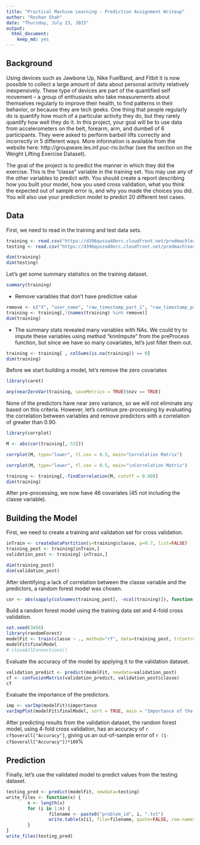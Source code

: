 ```yaml
---
title: "Practical Machine Learning - Prediction Assignment Writeup"
author: "Roshan Shah"
date: "Thursday, July 23, 2015"
output:
  html_document:
    keep_md: yes
---
```


Background
--------------------------------------------
Using devices such as Jawbone Up, Nike FuelBand, and Fitbit it is now possible to collect a large amount of data about personal activity relatively inexpensively. These type of devices are part of the quantified self movement – a group of enthusiasts who take measurements about themselves regularly to improve their health, to find patterns in their behavior, or because they are tech geeks. One thing that people regularly do is quantify how much of a particular activity they do, but they rarely quantify how well they do it. In this project, your goal will be to use data from accelerometers on the belt, forearm, arm, and dumbell of 6 participants. They were asked to perform barbell lifts correctly and incorrectly in 5 different ways. More information is available from the website here: http://groupware.les.inf.puc-rio.br/har (see the section on the Weight Lifting Exercise Dataset). 

The goal of the project is to predict the manner in which they did the exercise. This is the "classe" variable in the training set. You may use any of the other variables to predict with. You should create a report describing how you built your model, how you used cross validation, what you think the expected out of sample error is, and why you made the choices you did. You will also use your prediction model to predict 20 different test cases.

Data
--------------------------------------------

First, we need to read in the training and test data sets.

```r
training <- read.csv("https://d396qusza40orc.cloudfront.net/predmachlearn/pml-training.csv",na.strings=c("", "NA", "NULL"))
testing <- read.csv("https://d396qusza40orc.cloudfront.net/predmachlearn/pml-testing.csv",na.strings=c("", "NA", "NULL"))
```

```r
dim(training)
dim(testing)
```

Let's get some summary statistics on the training dataset.
```r
summary(training)
```

- Remove variables that don't have predictive value
```r
remove <- c("X", "user_name", "raw_timestamp_part_1", "raw_timestamp_part_2","cvtd_timestamp","new_window", "num_window")
training <- training[,!(names(training) %in% remove)]
dim(training)
```

- The summary stats revealed many variables with NAs. We could try to impute these variables using method "knnImpute" from the preProcess function, but since we have so many covariates, let's just filter them out.
  
```r
training <- training[ , colSums(is.na(training)) == 0]
dim(training)
```

Before we start building a model, let's remove the zero covariates


```r
library(caret)
```
```r
any(nearZeroVar(training, saveMetrics = TRUE)$nzv == TRUE)
```

None of the predictors have near zero variance, so we will not eliminate any based on this criteria. However, let's continue pre-processing by evaluating the correlation between variables and remove predictors with a correlation of greater than 0.90. 

```r
library(corrplot)
```
```r
M <- abs(cor(training[,-53]))
```
```r
corrplot(M, type="lower", tl.cex = 0.5, main="Correlation Matrix")
```
```r
corrplot(M, type="lower", tl.cex = 0.5, main="\nCorrelation Matrix")
```
```r
training <- training[,-findCorrelation(M, cutoff = 0.90)]
dim(training)
```

After pre-processing, we now have 46 covariates (45 not including the classe variable).

Building the Model
------------------
First, we need to create a training and validation set for cross validation.

```r
inTrain <- createDataPartition(y=training$classe, p=0.7, list=FALSE)
training_post <- training[inTrain,]
validation_post <- training[-inTrain,]
```

```r
dim(training_post)
dim(validation_post)
```

After identifying a lack of correlation between the classe variable and the predictors, a random forest model was chosen.

```r
cor <- abs(sapply(colnames(training_post[, -ncol(training)]), function(x) cor(as.numeric(training_post[, x]), as.numeric(training_post$classe), method = "spearman")))
```

Build a random forest model using the training data set and 4-fold cross validation. 

```r
set.seed(3456)
library(randomForest)
modelFit <- train(classe ~ ., method="rf", data=training_post, trControl=trainControl(method="cv", number=4), importance=TRUE, allowParallel=TRUE)
modelFit$finalModel
# closeAllConnections()
```

Evaluate the accuracy of the model by applying it to the validation dataset.

```r
validation_predict <- predict(modelFit, newdata=validation_post)
cf <- confusionMatrix(validation_predict, validation_post$classe)
cf
```

Evaluate the importance of the predictors.

```r
imp <- varImp(modelFit)$importance
varImpPlot(modelFit$finalModel, sort = TRUE, main = "Importance of the Predictors")

```

After predicting results from the validation dataset, the random forest model, using 4-fold cross validation, has an accuracy of `r cf$overall["Accuracy"]`, giving us an out-of-sample error of `r (1-cf$overall["Accuracy"])*100`%

Prediction
--------------------------------
Finally, let's use the validated model to predict values from the testing dataset.

```r
testing_pred <- predict(modelFit, newdata=testing)
write_files <- function(x) {
        n <- length(x)
        for (i in 1:n) {
                filename <- paste0("problem_id", i, ".txt")
                write.table(x[i], file=filename, quote=FALSE, row.names=FALSE,col.names=FALSE)
        }
}
write_files(testing_pred)
```

